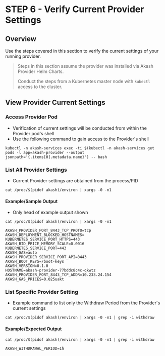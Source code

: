 # STEP 6 - Verify Current Provider Settings

## Overview

Use the steps covered in this section to verify the current settings of your running provider.

> Steps in this section assume the provider was installed via Akash Provider Helm Charts.
>
> Conduct the steps from a Kubernetes master node with `kubectl` access to the cluster.

## View Provider Current Settings

### Access Provider Pod

* Verification of current  settings will be conducted from within the Provider pod's shell
* Use the following command to gain access to the Provider's shell

```
kubectl -n akash-services exec -ti $(kubectl -n akash-services get pods -l app=akash-provider --output jsonpath='{.items[0].metadata.name}') -- bash
```

### List All Provider Settings

* Current Provider settings are obtained from the process/PID

```
cat /proc/$(pidof akash)/environ | xargs -0 -n1
```

#### Example/Sample Output

* Only head of example output shown

```
cat /proc/$(pidof akash)/environ | xargs -0 -n1

AKASH_PROVIDER_PORT_8443_TCP_PROTO=tcp
AKASH_DEPLOYMENT_BLOCKED_HOSTNAMES=
KUBERNETES_SERVICE_PORT_HTTPS=443
AKASH_BID_PRICE_MEMORY_SCALE=0.0016
KUBERNETES_SERVICE_PORT=443
AKASH_GAS=auto
AKASH_PROVIDER_SERVICE_PORT_API=8443
AKASH_BOOT_KEYS=/boot-keys
AKASH_VERSION=0.1.0
HOSTNAME=akash-provider-77bddc8c4c-qkwtz
AKASH_PROVIDER_PORT_8443_TCP_ADDR=10.233.24.154
AKASH_GAS_PRICES=0.025uakt
```

### List Specific Provider Setting

* Example command to list only the Withdraw Period from the Provider's current settings

```
cat /proc/$(pidof akash)/environ | xargs -0 -n1 | grep -i withdraw
```

#### Example/Expected Output

```
cat /proc/$(pidof akash)/environ | xargs -0 -n1 | grep -i withdraw

AKASH_WITHDRAWAL_PERIOD=1h
```
